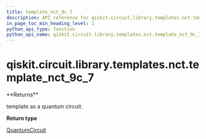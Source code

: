 ```yaml
---
title: template_nct_9c_7
description: API reference for qiskit.circuit.library.templates.nct.template_nct_9c_7
in_page_toc_min_heading_level: 1
python_api_type: function
python_api_name: qiskit.circuit.library.templates.nct.template_nct_9c_7
---
```


<span id="qiskit-circuit-library-templates-nct-template-nct-9c-7" />

# qiskit.circuit.library.templates.nct.template\_nct\_9c\_7

<Function id="qiskit.circuit.library.templates.nct.template_nct_9c_7" github="https://github.com/qiskit/qiskit/tree/stable/0.16/qiskit/circuit/library/templates/nct/template_nct_9c_7.py" signature="template_nct_9c_7()">
  **Returns**

  template as a quantum circuit.

  **Return type**

  [QuantumCircuit](qiskit.circuit.QuantumCircuit "qiskit.circuit.QuantumCircuit")
</Function>

